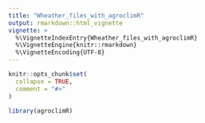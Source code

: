 ```yaml
---
title: "Wheather_files_with_agroclimR"
output: rmarkdown::html_vignette
vignette: >
  %\VignetteIndexEntry{Wheather_files_with_agroclimR}
  %\VignetteEngine{knitr::rmarkdown}
  %\VignetteEncoding{UTF-8}
---
```


```r
knitr::opts_chunk$set(
  collapse = TRUE,
  comment = "#>"
)
```

```r
library(agroclimR)
```
